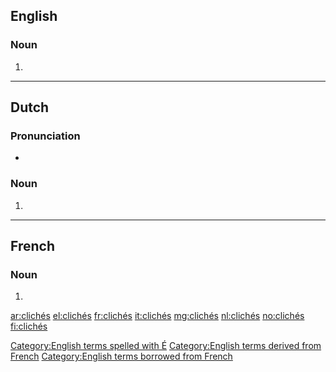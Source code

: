 ==English==

===Noun===
{{head|en|noun plural form}}

# {{plural of|cliché|lang=en}}

[[Category:English terms spelled with É]]
[[Category:English terms derived from French]]
[[Category:English terms borrowed from French]]

----

==Dutch==

===Pronunciation===
* {{audio|Nl-clichés.ogg|Audio|lang=nl}}

===Noun===
{{head|nl|noun plural form}}

# {{nl-noun form of|pl|cliché}}

----

==French==

===Noun===
{{head|fr|noun plural form|g=m}}

# {{plural of|cliché|lang=fr}}

[[ar:clichés]]
[[el:clichés]]
[[fr:clichés]]
[[it:clichés]]
[[mg:clichés]]
[[nl:clichés]]
[[no:clichés]]
[[fi:clichés]]